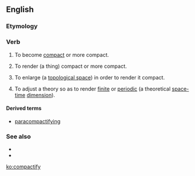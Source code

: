 ==English==

===Etymology===
{{suffix|compact|ify|lang=en}}

===Verb===
{{en-verb|compactifies|compactifying|compactified}}

# {{label|en|humorous|intransitive}} To become [[compact]] or more compact.
# {{label|en|humorous|transitive}} To render (a thing) compact or more compact.
# {{label|en|mathematics|transitive}} To enlarge (a [[topological space]]) in order to render it compact.
# {{label|en|physics|transitive}} To adjust a theory so as to render [[finite]] or [[periodic]] (a theoretical [[space-time]] [[dimension]]).

====Derived terms====
* [[paracompactifying]]

===See also===
* {{projectlink|pedia|Compactification (mathematics)}}
* {{projectlink|pedia|Compactification (physics)}}

[[ko:compactify]]